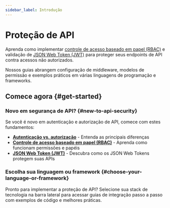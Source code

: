 ```yaml
---
sidebar_label: Introdução
---
```


# Proteção de API

Aprenda como implementar [controle de acesso baseado em papel (RBAC)](/authorization/role-based-access-control) e validação de [JSON Web Token (JWT)](https://auth.wiki/jwt) para proteger seus endpoints de API contra acessos não autorizados.

Nossos guias abrangem configuração de middleware, modelos de permissão e exemplos práticos em várias linguagens de programação e frameworks.

## Comece agora \{#get-started}

### Novo em segurança de API? \{#new-to-api-security}

Se você é novo em autenticação e autorização de API, comece com estes fundamentos:

- **[Autenticação vs. autorização](/concepts/authn-vs-authz)** - Entenda as principais diferenças
- **[Controle de acesso baseado em papel (RBAC)](/authorization/role-based-access-control)** - Aprenda como funcionam permissões e papéis
- **[JSON Web Token (JWT)](https://auth.wiki/jwt)** - Descubra como os JSON Web Tokens protegem suas APIs

### Escolha sua linguagem ou framework \{#choose-your-language-or-framework}

Pronto para implementar a proteção de API? Selecione sua stack de tecnologia na barra lateral para acessar guias de integração passo a passo com exemplos de código e melhores práticas.
